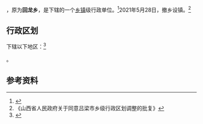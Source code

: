 {{中国乡级行政区|14/11/30/201/000
| 电话区号 = 358
}}

'''{{PAGENAMEBASE}}'''，原为'''回龙乡'''，是{{PRC admin/fullname|14/11/30/201/000|3}}下辖的一个[[乡镇|乡镇]]级行政单位。<ref>{{PRC admin/ref sgc|{{PRC admin/parent|14/11/30/201/000}}}}</ref>2021年5月28日，撤乡设镇。<ref>《山西省人民政府关于同意吕梁市乡级行政区划调整的批复》</ref>

== 行政区划 ==

{{PAGENAMEBASE}}下辖以下地区：<ref>{{PRC admin/ref sgc|14/11/30/201/000}}</ref>

{{PRC admin/children|14/11/30/201/000}}。

== 参考资料 ==

{{reflist}}

{{PRC admin/navcat|14/11/30/201/000}}